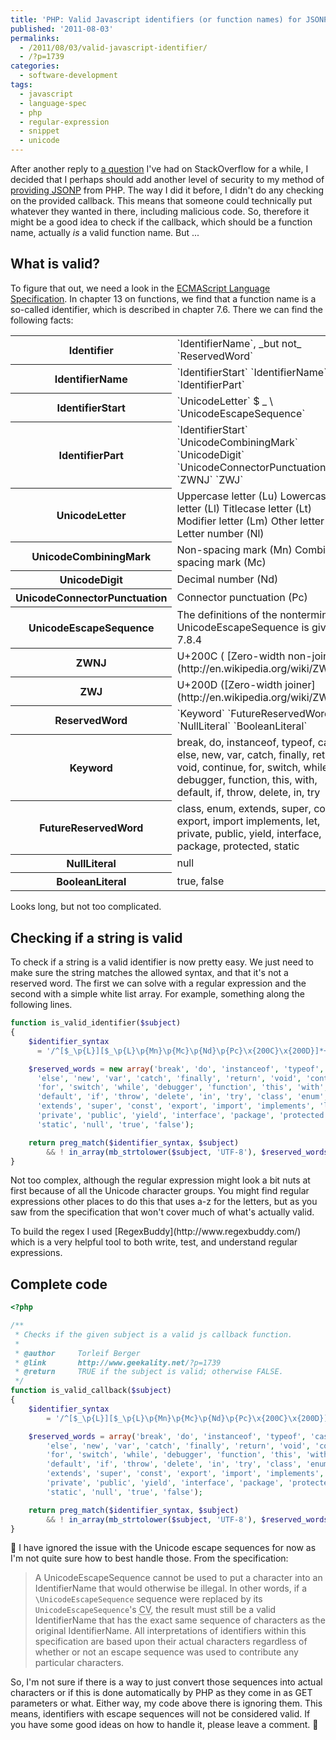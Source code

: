 ---
title: 'PHP: Valid Javascript identifiers (or function names) for JSONP'
published: '2011-08-03'
permalinks:
  - /2011/08/03/valid-javascript-identifier/
  - /?p=1739
categories:
  - software-development
tags:
  - javascript
  - language-spec
  - php
  - regular-expression
  - snippet
  - unicode
---

After another reply to [a question](http://stackoverflow.com/a/6892827/39321 'PHP: Is this safe for providing JSONP?') I've had on StackOverflow for a while, I decided that I perhaps should add another level of security to my method of [providing JSONP](/?p=1021 'How to easily provide JSON and JSONP') from PHP. The way I did it before, I didn't do any checking on the provided callback. This means that someone could technically put whatever they wanted in there, including malicious code. So, therefore it might be a good idea to check if the callback, which should be a function name, actually _is_ a valid function name. But ...

## What is valid?

To figure that out, we need a look in the [ECMAScript Language Specification](http://www.ecma-international.org/publications/files/ECMA-ST/Ecma-262.pdf 'ECMA-262, 5.1 Edition / June 2011'). In chapter 13 on functions, we find that a function name is a so-called identifier, which is described in chapter 7.6. There we can find the following facts:

<table>
  <tbody>
    <tr>
      <th scope="row">Identifier</th>
      <td>`IdentifierName`, _but not_ `ReservedWord`</td>
    </tr>
    <tr>
      <th scope="row">IdentifierName</th>
      <td>`IdentifierStart` `IdentifierName` `IdentifierPart`</td>
    </tr>
    <tr>
      <th scope="row">IdentifierStart</th>
      <td>`UnicodeLetter` $ _ \ `UnicodeEscapeSequence`</td>
    </tr>
    <tr>
      <th scope="row">IdentifierPart</th>
      <td>
        `IdentifierStart` `UnicodeCombiningMark` `UnicodeDigit`
        `UnicodeConnectorPunctuation` `ZWNJ` `ZWJ`
      </td>
    </tr>
    <tr>
      <th scope="row">UnicodeLetter</th>
      <td>
        Uppercase letter (Lu) Lowercase letter (Ll) Titlecase letter (Lt)
        Modifier letter (Lm) Other letter (Lo) Letter number (Nl)
      </td>
    </tr>
    <tr>
      <th scope="row">UnicodeCombiningMark</th>
      <td>Non-spacing mark (Mn) Combining spacing mark (Mc)</td>
    </tr>
    <tr>
      <th scope="row">UnicodeDigit</th>
      <td>Decimal number (Nd)</td>
    </tr>
    <tr>
      <th scope="row">UnicodeConnectorPunctuation</th>
      <td>Connector punctuation (Pc)</td>
    </tr>
    <tr>
      <th scope="row">UnicodeEscapeSequence</th>
      <td>
        The definitions of the nonterminal UnicodeEscapeSequence is given in
        7.8.4
      </td>
    </tr>
    <tr>
      <th scope="row">ZWNJ</th>
      <td>
        U+200C ( [Zero-width non-joiner](http://en.wikipedia.org/wiki/ZWNJ))
      </td>
    </tr>
    <tr>
      <th scope="row">ZWJ</th>
      <td>U+200D ([Zero-width joiner](http://en.wikipedia.org/wiki/ZWJ))</td>
    </tr>
    <tr>
      <th scope="row">ReservedWord</th>
      <td>`Keyword` `FutureReservedWord` `NullLiteral` `BooleanLiteral`</td>
    </tr>
    <tr>
      <th scope="row">Keyword</th>
      <td>
        break, do, instanceof, typeof, case, else, new, var, catch, finally,
        return, void, continue, for, switch, while, debugger, function, this,
        with, default, if, throw, delete, in, try
      </td>
    </tr>
    <tr>
      <th scope="row">FutureReservedWord</th>
      <td>
        class, enum, extends, super, const, export, import implements, let,
        private, public, yield, interface, package, protected, static
      </td>
    </tr>
    <tr>
      <th scope="row">NullLiteral</th>
      <td>null</td>
    </tr>
    <tr>
      <th scope="row">BooleanLiteral</th>
      <td>true, false</td>
    </tr>
  </tbody>
</table>

Looks long, but not too complicated.

## Checking if a string is valid

To check if a string is a valid identifier is now pretty easy. We just need to make sure the string matches the allowed syntax, and that it's not a reserved word. The first we can solve with a regular expression and the second with a simple white list array. For example, something along the following lines.

```php
function is_valid_identifier($subject)
{
    $identifier_syntax
      = '/^[$_\p{L}][$_\p{L}\p{Mn}\p{Mc}\p{Nd}\p{Pc}\x{200C}\x{200D}]*+$/u';

    $reserved_words = new array('break', 'do', 'instanceof', 'typeof', 'case',
      'else', 'new', 'var', 'catch', 'finally', 'return', 'void', 'continue',
      'for', 'switch', 'while', 'debugger', 'function', 'this', 'with',
      'default', 'if', 'throw', 'delete', 'in', 'try', 'class', 'enum',
      'extends', 'super', 'const', 'export', 'import', 'implements', 'let',
      'private', 'public', 'yield', 'interface', 'package', 'protected',
      'static', 'null', 'true', 'false');

    return preg_match($identifier_syntax, $subject)
        && ! in_array(mb_strtolower($subject, 'UTF-8'), $reserved_words);
}
```

Not too complex, although the regular expression might look a bit nuts at first because of all the Unicode character groups. You might find regular expressions other places to do this that uses a-z for the letters, but as you saw from the specification that won't cover much of what's actually valid.

<Note>
  To build the regex I used [RegexBuddy](http://www.regexbuddy.com/) which is a
  very helpful tool to both write, test, and understand regular expressions.
</Note>

## Complete code

```php
<?php

/**
 * Checks if the given subject is a valid js callback function.
 *
 * @author     Torleif Berger
 * @link       http://www.geekality.net/?p=1739
 * @return     TRUE if the subject is valid; otherwise FALSE.
 */
function is_valid_callback($subject)
{
    $identifier_syntax
        = '/^[$_\p{L}][$_\p{L}\p{Mn}\p{Mc}\p{Nd}\p{Pc}\x{200C}\x{200D}]*+$/u';

    $reserved_words = array('break', 'do', 'instanceof', 'typeof', 'case',
        'else', 'new', 'var', 'catch', 'finally', 'return', 'void', 'continue',
        'for', 'switch', 'while', 'debugger', 'function', 'this', 'with',
        'default', 'if', 'throw', 'delete', 'in', 'try', 'class', 'enum',
        'extends', 'super', 'const', 'export', 'import', 'implements', 'let',
        'private', 'public', 'yield', 'interface', 'package', 'protected',
        'static', 'null', 'true', 'false');

    return preg_match($identifier_syntax, $subject)
        && ! in_array(mb_strtolower($subject, 'UTF-8'), $reserved_words);
}
```

<Note>
  📝 I have ignored the issue with the Unicode escape sequences
  for now as I'm not quite sure how to best handle those. From the
  specification:

> A UnicodeEscapeSequence cannot be used to put a character into an
> IdentifierName that would otherwise be illegal. In other words, if a
> `\UnicodeEscapeSequence` sequence were replaced by
> its `UnicodeEscapeSequence`'s <abbr title="Character Value">CV</abbr>, the
> result must still be a valid
> IdentifierName that has the exact same sequence of characters as the
> original IdentifierName. All interpretations of identifiers within this
> specification are based upon their actual characters regardless of whether
> or not an escape sequence was used to contribute any particular characters.

So, I'm not sure if there is a way to just convert those sequences into actual
characters or if this is done automatically by PHP as they come in as GET
parameters or what. Either way, my code above there is ignoring them. This
means, identifiers with escape sequences will not be considered valid. If you
have some good ideas on how to handle it, please leave a comment. 🙂

</Note>
